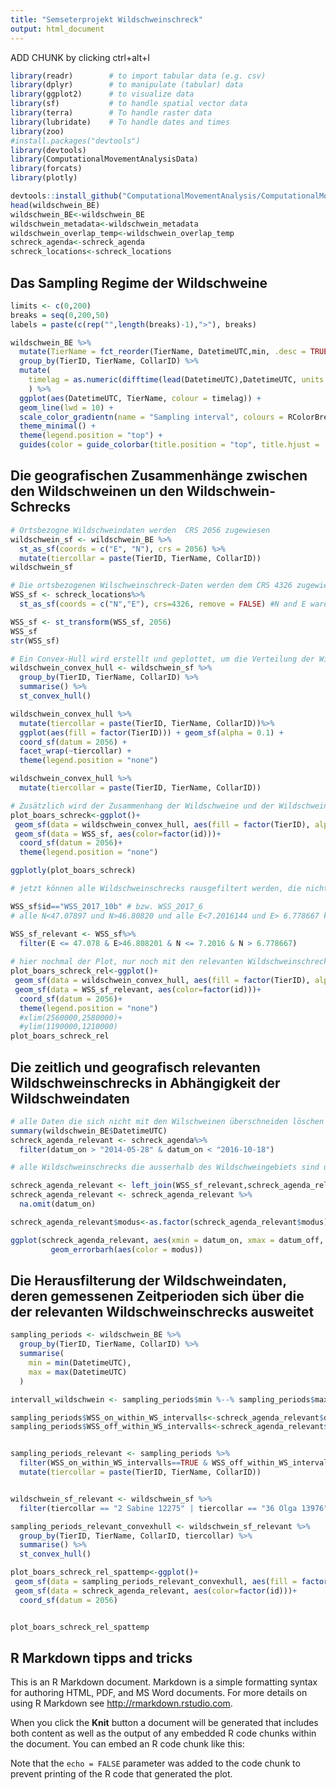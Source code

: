```yaml
---
title: "Semseterprojekt Wildschweinschreck"
output: html_document
---
```

ADD CHUNK by clicking ctrl+alt+I

```r
library(readr)        # to import tabular data (e.g. csv)
library(dplyr)        # to manipulate (tabular) data
library(ggplot2)      # to visualize data
library(sf)           # to handle spatial vector data
library(terra)        # To handle raster data
library(lubridate)    # To handle dates and times
library(zoo)
#install.packages("devtools")
library(devtools)
library(ComputationalMovementAnalysisData)
library(forcats)
library(plotly)
```



```r
devtools::install_github("ComputationalMovementAnalysis/ComputationalMovementAnalysisData")
head(wildschwein_BE)
wildschwein_BE<-wildschwein_BE
wildschwein_metadata<-wildschwein_metadata
wildschwein_overlap_temp<-wildschwein_overlap_temp
schreck_agenda<-schreck_agenda
schreck_locations<-schreck_locations
```


## Das Sampling Regime der Wildschweine
```r
limits <- c(0,200)
breaks = seq(0,200,50)
labels = paste(c(rep("",length(breaks)-1),">"), breaks)

wildschwein_BE %>%
  mutate(TierName = fct_reorder(TierName, DatetimeUTC,min, .desc = TRUE)) %>%
  group_by(TierID, TierName, CollarID) %>%
  mutate(
    timelag = as.numeric(difftime(lead(DatetimeUTC),DatetimeUTC, units = "mins")),
    ) %>%
  ggplot(aes(DatetimeUTC, TierName, colour = timelag)) +
  geom_line(lwd = 10) +
  scale_color_gradientn(name = "Sampling interval", colours = RColorBrewer::brewer.pal(11, "Spectral"), limits = limits, na.value = NA, oob = scales::squish, breaks = seq(0,200,50), labels = labels) +
  theme_minimal() +
  theme(legend.position = "top") +
  guides(color = guide_colorbar(title.position = "top", title.hjust = .5, barwidth = unit(20, "lines"), barheight = unit(.5, "lines")))

```


## Die geografischen Zusammenhänge zwischen den Wildschweinen un den Wildschwein-Schrecks
```r
# Ortsbezogne Wildschweindaten werden  CRS 2056 zugewiesen
wildschwein_sf <- wildschwein_BE %>%
  st_as_sf(coords = c("E", "N"), crs = 2056) %>%
  mutate(tiercollar = paste(TierID, TierName, CollarID))
wildschwein_sf

# Die ortsbezogenen Wilschweinschreck-Daten werden dem CRS 4326 zugewiesen und zu 2056 umgewandelt 
WSS_sf <- schreck_locations%>%
  st_as_sf(coords = c("N","E"), crs=4326, remove = FALSE) #N and E waren vertauscht

WSS_sf <- st_transform(WSS_sf, 2056)
WSS_sf
str(WSS_sf)

# Ein Convex-Hull wird erstellt und geplottet, um die Verteilung der Wildschweine aufzuzeigen
wildschwein_convex_hull <- wildschwein_sf %>%
  group_by(TierID, TierName, CollarID) %>%
  summarise() %>%
  st_convex_hull()

wildschwein_convex_hull %>%
  mutate(tiercollar = paste(TierID, TierName, CollarID))%>%
  ggplot(aes(fill = factor(TierID))) + geom_sf(alpha = 0.1) +
  coord_sf(datum = 2056) +
  facet_wrap(~tiercollar) +
  theme(legend.position = "none")

wildschwein_convex_hull %>%
  mutate(tiercollar = paste(TierID, TierName, CollarID))

# Zusätzlich wird der Zusammenhang der Wildschweine und der Wildschweinschrecks aufgezeigt
plot_boars_schreck<-ggplot()+
 geom_sf(data = wildschwein_convex_hull, aes(fill = factor(TierID), alpha=0.1))+
 geom_sf(data = WSS_sf, aes(color=factor(id)))+
  coord_sf(datum = 2056)+
  theme(legend.position = "none")

ggplotly(plot_boars_schreck)

# jetzt können alle Wildschweinschrecks rausgefiltert werden, die nicht in den convex hulls sind. Viele der Wildschweinschrecks sind ausserhalb des Aufenthaltsgebiets von Wildschweinen. Wir machen das explorativ, gäbe aber sicher eine bessere Lösung

WSS_sf$id=="WSS_2017_10b" # bzw. WSS_2017_6
# alle N<47.07897 und N>46.80820 und alle E<7.2016144 und E> 6.778667 können im Dataensatz bleiben

WSS_sf_relevant <- WSS_sf%>%
  filter(E <= 47.078 & E>46.808201 & N <= 7.2016 & N > 6.778667)
	
# hier nochmal der Plot, nur noch mit den relevanten Wildschweinschrecks
plot_boars_schreck_rel<-ggplot()+
 geom_sf(data = wildschwein_convex_hull, aes(fill = factor(TierID), alpha=0.1))+
 geom_sf(data = WSS_sf_relevant, aes(color=factor(id)))+
  coord_sf(datum = 2056)+
  theme(legend.position = "none")
  #xlim(2560000,2580000)+
  #ylim(1190000,1210000)
plot_boars_schreck_rel
```

## Die zeitlich und geografisch relevanten Wildschweinschrecks in Abhängigkeit der Wildschweindaten
```r

# alle Daten die sich nicht mit den Wilschweinen überschneiden löschen
summary(wildschwein_BE$DatetimeUTC)
schreck_agenda_relevant <- schreck_agenda%>%
  filter(datum_on > "2014-05-28" & datum_on < "2016-10-18")

# alle Wildschweinschrecks die ausserhalb des Wildschweingebiets sind und die nicht der richtigen Zeitperiode entsprechen, werden gelöscht.Es entsteht der finale Datensatz für die Wildschweinschrecks, mit dem wir arbeiten wollen (schreck_agenda_relevant)

schreck_agenda_relevant <- left_join(WSS_sf_relevant,schreck_agenda_relevant,by="id")
schreck_agenda_relevant <- schreck_agenda_relevant %>%
  na.omit(datum_on)

schreck_agenda_relevant$modus<-as.factor(schreck_agenda_relevant$modus)

ggplot(schreck_agenda_relevant, aes(xmin = datum_on, xmax = datum_off, y=factor(id)))+
         geom_errorbarh(aes(color = modus))
```

## Die Herausfilterung der Wildschweindaten, deren gemessenen Zeitperioden sich über die der relevanten Wildschweinschrecks ausweitet
```r
sampling_periods <- wildschwein_BE %>%
  group_by(TierID, TierName, CollarID) %>%
  summarise(
    min = min(DatetimeUTC),
    max = max(DatetimeUTC)
  )

intervall_wildschwein <- sampling_periods$min %--% sampling_periods$max

sampling_periods$WSS_on_within_WS_intervalls<-schreck_agenda_relevant$datum_on %within% intervall_wildschwein
sampling_periods$WSS_off_within_WS_intervalls<-schreck_agenda_relevant$datum_off %within% intervall_wildschwein


sampling_periods_relevant <- sampling_periods %>%
  filter(WSS_on_within_WS_intervalls==TRUE & WSS_off_within_WS_intervalls==TRUE) %>%
  mutate(tiercollar = paste(TierID, TierName, CollarID))


wildschwein_sf_relevant <- wildschwein_sf %>%
  filter(tiercollar == "2 Sabine 12275" | tiercollar == "36 Olga 13976" | tiercollar == "40 Franz 12273" | tiercollar == "60 Venus 13969" | tiercollar == "84 Gaby 12274" )

sampling_periods_relevant_convexhull <- wildschwein_sf_relevant %>%
  group_by(TierID, TierName, CollarID, tiercollar) %>%
  summarise() %>%
  st_convex_hull()

plot_boars_schreck_rel_spattemp<-ggplot()+
 geom_sf(data = sampling_periods_relevant_convexhull, aes(fill = factor(tiercollar), alpha=0.1))+
 geom_sf(data = schreck_agenda_relevant, aes(color=factor(id)))+
  coord_sf(datum = 2056)


plot_boars_schreck_rel_spattemp
```



## R Markdown tipps and tricks

This is an R Markdown document. Markdown is a simple formatting syntax for authoring HTML, PDF, and MS Word documents. For more details on using R Markdown see <http://rmarkdown.rstudio.com>.

When you click the **Knit** button a document will be generated that includes both content as well as the output of any embedded R code chunks within the document. You can embed an R code chunk like this:

Note that the `echo = FALSE` parameter was added to the code chunk to prevent printing of the R code that generated the plot.
